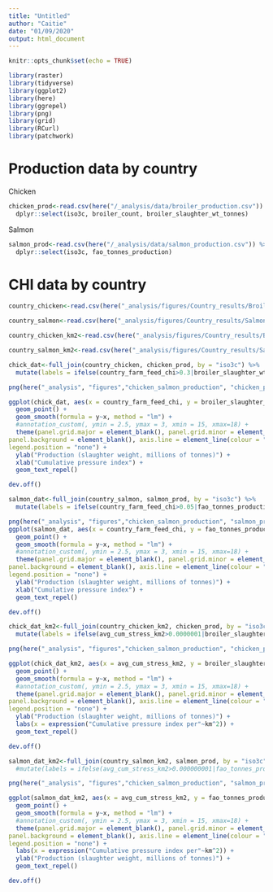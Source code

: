 ```yaml
---
title: "Untitled"
author: "Caitie"
date: "01/09/2020"
output: html_document
---
```


```r
knitr::opts_chunk$set(echo = TRUE)
```

```r
library(raster)
library(tidyverse)
library(ggplot2)
library(here)
library(ggrepel)
library(png)
library(grid)
library(RCurl)
library(patchwork)
```


# Production data by country

Chicken

```r
chicken_prod<-read.csv(here("/_analysis/data/broiler_production.csv")) %>% 
  dplyr::select(iso3c, broiler_count, broiler_slaughter_wt_tonnes)
```



Salmon
```r
salmon_prod<-read.csv(here("/_analysis/data/salmon_production.csv")) %>% 
  dplyr::select(iso3c, fao_tonnes_production)
```



# CHI data by country

```r
country_chicken<-read.csv(here("_analysis/figures/Country_results/Broiler_country_cpi.csv")) 

country_salmon<-read.csv(here("_analysis/figures/Country_results/Salmon_country_cpi.csv"))

country_chicken_km2<-read.csv(here("_analysis/figures/Country_results/Broiler_country_cpi_km2.csv")) 

country_salmon_km2<-read.csv(here("_analysis/figures/Country_results/Salmon_country_cpi_km2.csv"))

```


```r
chick_dat<-full_join(country_chicken, chicken_prod, by = "iso3c") %>% 
  mutate(labels = ifelse(country_farm_feed_chi>0.3|broiler_slaughter_wt_tonnes>1500000, as.character(iso3c), NA))

png(here("_analysis", "figures","chicken_salmon_production", "chicken_production_cpi.png"), width = 8, height = 8, units = "in", res = 300)

ggplot(chick_dat, aes(x = country_farm_feed_chi, y = broiler_slaughter_wt_tonnes/1000000, label = labels)) +
  geom_point() + 
  geom_smooth(formula = y~x, method = "lm") +
  #annotation_custom(, ymin = 2.5, ymax = 3, xmin = 15, xmax=18) +
  theme(panel.grid.major = element_blank(), panel.grid.minor = element_blank(),
panel.background = element_blank(), axis.line = element_line(colour = "black"),
legend.position = "none") +
  ylab("Production (slaughter weight, millions of tonnes)") +
  xlab("Cumulative pressure index") +
  geom_text_repel()

dev.off()
```

```r
salmon_dat<-full_join(country_salmon, salmon_prod, by = "iso3c") %>% 
  mutate(labels = ifelse(country_farm_feed_chi>0.05|fao_tonnes_production>10000, as.character(iso3c), NA))

png(here("_analysis", "figures","chicken_salmon_production", "salmon_production_cpi.png"), width = 8, height = 8, units = "in", res = 300)
ggplot(salmon_dat, aes(x = country_farm_feed_chi, y = fao_tonnes_production/1000000, label = labels)) +
  geom_point() + 
  geom_smooth(formula = y~x, method = "lm") +
  #annotation_custom(, ymin = 2.5, ymax = 3, xmin = 15, xmax=18) +
  theme(panel.grid.major = element_blank(), panel.grid.minor = element_blank(),
panel.background = element_blank(), axis.line = element_line(colour = "black"),
legend.position = "none") +
  ylab("Production (slaughter weight, millions of tonnes)") +
  xlab("Cumulative pressure index") +
  geom_text_repel()

dev.off()
```

```r
chick_dat_km2<-full_join(country_chicken_km2, chicken_prod, by = "iso3c") %>% 
  mutate(labels = ifelse(avg_cum_stress_km2>0.0000001|broiler_slaughter_wt_tonnes>1500000, as.character(iso3c), NA))

png(here("_analysis", "figures","chicken_salmon_production", "chicken_production_cpi_km2.png"), width = 8, height = 8, units = "in", res = 300)

ggplot(chick_dat_km2, aes(x = avg_cum_stress_km2, y = broiler_slaughter_wt_tonnes/1000000, label = labels)) +
  geom_point() + 
  geom_smooth(formula = y~x, method = "lm") +
  #annotation_custom(, ymin = 2.5, ymax = 3, xmin = 15, xmax=18) +
  theme(panel.grid.major = element_blank(), panel.grid.minor = element_blank(),
panel.background = element_blank(), axis.line = element_line(colour = "black"),
legend.position = "none") +
  ylab("Production (slaughter weight, millions of tonnes)") +
  labs(x = expression("Cumulative pressure index per"~km^2)) +
  geom_text_repel()

dev.off()
```
```r
salmon_dat_km2<-full_join(country_salmon_km2, salmon_prod, by = "iso3c") #%>% 
  #mutate(labels = ifelse(avg_cum_stress_km2>0.000000001|fao_tonnes_production>1500000, as.character(iso3c), NA))

png(here("_analysis", "figures","chicken_salmon_production", "salmon_production_cpi_km2.png"), width = 8, height = 8, units = "in", res = 300)

ggplot(salmon_dat_km2, aes(x = avg_cum_stress_km2, y = fao_tonnes_production/1000000, label = iso3c)) +
  geom_point() + 
  geom_smooth(formula = y~x, method = "lm") +
  #annotation_custom(, ymin = 2.5, ymax = 3, xmin = 15, xmax=18) +
  theme(panel.grid.major = element_blank(), panel.grid.minor = element_blank(),
panel.background = element_blank(), axis.line = element_line(colour = "black"),
legend.position = "none") +
  labs(x = expression("Cumulative pressure index per"~km^2)) +
  ylab("Production (slaughter weight, millions of tonnes)") +
  geom_text_repel()

dev.off()
```
